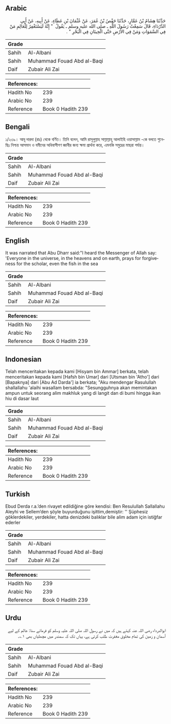 ## Arabic


<div dir="rtl" lang="ar" style={{fontSize:'larger',backgroundColor:'#f8f9fa',padding:20}}>
حَدَّثَنَا هِشَامُ بْنُ عَمَّارٍ، حَدَّثَنَا حَفْصُ بْنُ عُمَرَ، عَنْ عُثْمَانَ بْنِ عَطَاءٍ، عَنْ أَبِيهِ، عَنْ أَبِي الدَّرْدَاءِ، قَالَ سَمِعْتُ رَسُولَ اللَّهِ ـ صلى الله عليه وسلم ـ يَقُولُ ‏ "‏ إِنَّهُ لَيَسْتَغْفِرُ لِلْعَالِمِ مَنْ فِي السَّمَوَاتِ وَمَنْ فِي الأَرْضِ حَتَّى الْحِيتَانِ فِي الْبَحْرِ ‏"‏ ‏.‏
</div>
<div style={{backgroundColor:'#f8f9fa',padding:20, marginBottom: 10}}><table> <thead> <tr> <th>Grade</th> <th></th> </tr> </thead> <tbody> <tr><td>Sahih</td><td>Al-Albani</td></tr><tr><td>Sahih</td><td>Muhammad Fouad Abd al-Baqi</td></tr><tr><td>Daif</td><td>Zubair Ali Zai</td></tr></tbody></table><table> <thead> <tr> <th>References:</th> <th></th> </tr> </thead> <tbody><tr><td>Hadith No</td><td>239</td></tr><tr><td>Arabic No</td><td>239</td></tr><tr><td>Reference</td><td>Book 0 Hadith 239</td></tr></tbody></table></div>

## Bengali


<div dir="ltr" lang="bn" style={{fontSize:'larger',backgroundColor:'#f8f9fa',padding:20}}>
১/২৩৯। আবূ দারদা (রাঃ) থেকে বর্ণিত। তিনি বলেন, আমি রাসূলুল্লাহ সাল্লাল্লাহু আলাইহি ওয়াসাল্লাম -কে বলতে শুনেছিঃ নিশ্চয় আসমান ও যমীনের অধিবাসীগণ জ্ঞানীর জন্য ক্ষমা প্রার্থনা করে, এমনকি সমুদ্রের মাছরা পর্যন্ত।
</div>
<div style={{backgroundColor:'#f8f9fa',padding:20, marginBottom: 10}}><table> <thead> <tr> <th>Grade</th> <th></th> </tr> </thead> <tbody> <tr><td>Sahih</td><td>Al-Albani</td></tr><tr><td>Sahih</td><td>Muhammad Fouad Abd al-Baqi</td></tr><tr><td>Daif</td><td>Zubair Ali Zai</td></tr></tbody></table><table> <thead> <tr> <th>References:</th> <th></th> </tr> </thead> <tbody><tr><td>Hadith No</td><td>239</td></tr><tr><td>Arabic No</td><td>239</td></tr><tr><td>Reference</td><td>Book 0 Hadith 239</td></tr></tbody></table></div>

## English


<div dir="ltr" lang="en" style={{fontSize:'larger',backgroundColor:'#f8f9fa',padding:20}}>
It was narrated that Abu Dharr said:"I heard the Messenger of Allah say: 'Everyone in the universe, in the heavens and on earth, prays for forgiveness for the scholar, even the fish in the sea
</div>
<div style={{backgroundColor:'#f8f9fa',padding:20, marginBottom: 10}}><table> <thead> <tr> <th>Grade</th> <th></th> </tr> </thead> <tbody> <tr><td>Sahih</td><td>Al-Albani</td></tr><tr><td>Sahih</td><td>Muhammad Fouad Abd al-Baqi</td></tr><tr><td>Daif</td><td>Zubair Ali Zai</td></tr></tbody></table><table> <thead> <tr> <th>References:</th> <th></th> </tr> </thead> <tbody><tr><td>Hadith No</td><td>239</td></tr><tr><td>Arabic No</td><td>239</td></tr><tr><td>Reference</td><td>Book 0 Hadith 239</td></tr></tbody></table></div>

## Indonesian


<div dir="ltr" lang="id" style={{fontSize:'larger',backgroundColor:'#f8f9fa',padding:20}}>
Telah menceritakan kepada kami [Hisyam bin Ammar] berkata, telah menceritakan kepada kami [Hafsh bin Umar] dari [Utsman bin 'Atho'] dari [Bapaknya] dari [Abu Ad Darda'] ia berkata; "Aku mendengar Rasulullah shallallahu 'alaihi wasallam bersabda: "Sesungguhnya akan memintakan ampun untuk seorang alim makhluk yang di langit dan di bumi hingga ikan hiu di dasar laut
</div>
<div style={{backgroundColor:'#f8f9fa',padding:20, marginBottom: 10}}><table> <thead> <tr> <th>Grade</th> <th></th> </tr> </thead> <tbody> <tr><td>Sahih</td><td>Al-Albani</td></tr><tr><td>Sahih</td><td>Muhammad Fouad Abd al-Baqi</td></tr><tr><td>Daif</td><td>Zubair Ali Zai</td></tr></tbody></table><table> <thead> <tr> <th>References:</th> <th></th> </tr> </thead> <tbody><tr><td>Hadith No</td><td>239</td></tr><tr><td>Arabic No</td><td>239</td></tr><tr><td>Reference</td><td>Book 0 Hadith 239</td></tr></tbody></table></div>

## Turkish


<div dir="ltr" lang="tr" style={{fontSize:'larger',backgroundColor:'#f8f9fa',padding:20}}>
Ebud Derda r.a.’den rivayet edildiğine göre kendisi: Ben Resulullah Sallallahu Aleyhi ve Sellem’den şöyle buyurduğunu işittim,demiştir: '' Şüphesiz göklerdekiler, yerdekiler, hatta denizdeki balıklar bile alim adam için istiğfar ederler
</div>
<div style={{backgroundColor:'#f8f9fa',padding:20, marginBottom: 10}}><table> <thead> <tr> <th>Grade</th> <th></th> </tr> </thead> <tbody> <tr><td>Sahih</td><td>Al-Albani</td></tr><tr><td>Sahih</td><td>Muhammad Fouad Abd al-Baqi</td></tr><tr><td>Daif</td><td>Zubair Ali Zai</td></tr></tbody></table><table> <thead> <tr> <th>References:</th> <th></th> </tr> </thead> <tbody><tr><td>Hadith No</td><td>239</td></tr><tr><td>Arabic No</td><td>239</td></tr><tr><td>Reference</td><td>Book 0 Hadith 239</td></tr></tbody></table></div>

## Urdu


<div dir="rtl" lang="ur" style={{fontSize:'larger',backgroundColor:'#f8f9fa',padding:20}}>
ابوالدرداء رضی اللہ عنہ کہتے ہیں کہ میں نے رسول اللہ صلی اللہ علیہ وسلم کو فرماتے سنا: عالم کے لیے آسمان و زمین کی تمام مخلوق مغفرت طلب کرتی ہے، یہاں تک کہ سمندر میں مچھلیاں بھی ۱؎۔
</div>
<div style={{backgroundColor:'#f8f9fa',padding:20, marginBottom: 10}}><table> <thead> <tr> <th>Grade</th> <th></th> </tr> </thead> <tbody> <tr><td>Sahih</td><td>Al-Albani</td></tr><tr><td>Sahih</td><td>Muhammad Fouad Abd al-Baqi</td></tr><tr><td>Daif</td><td>Zubair Ali Zai</td></tr></tbody></table><table> <thead> <tr> <th>References:</th> <th></th> </tr> </thead> <tbody><tr><td>Hadith No</td><td>239</td></tr><tr><td>Arabic No</td><td>239</td></tr><tr><td>Reference</td><td>Book 0 Hadith 239</td></tr></tbody></table></div>